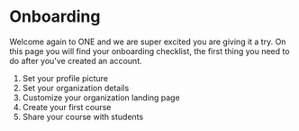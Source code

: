# Onboarding

Welcome again to ONE and we are super excited you are giving it a try. On this page you will find your onboarding checklist, the first thing you need to do after you've created an account.

1. Set your profile picture
2. Set your organization details
3. Customize your organization landing page
4. Create your first course
5. Share your course with students
